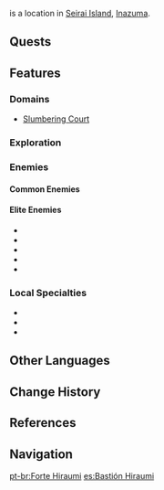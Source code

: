 {{Location Infobox
|image        = Fort Hiraumi.png
|type         = Subarea
|region       = Inazuma
|area         = Seirai Island
}}
{{Lang|'''Fort Hiraumi'''|ja=平海砦}} is a location in [[Seirai Island]], [[Inazuma]].

==Quests==
{{Quests by Category List|heo=1}}

==Features==
===Domains===
*[[Slumbering Court]]

===Exploration===
{{Column|2|
*[[Bake-Danuki]]
*[[Electro Cube]]
*[[Electro Seelie]]
*[[Lightning Strike Probe]]
*[[Light-Up Tile Puzzle]]
*[[Phase Gate]]
*[[Thunder Barrier]]
*[[Thunder Sakura Bough]]
*[[Waverider Waypoint]]
}}

===Enemies===
====Common Enemies====
{{Column|2|
*{{Enemy|Hilichurl Shooter}}
*{{Enemy|Kairagi: Dancing Thunder}}
*{{Enemy|Nobushi: Hitsukeban}}
*{{Enemy|Nobushi: Jintouban}}
*{{Enemy|Nobushi: Kikouban}}
*{{Enemy|Electro Slime}}
*{{Enemy|Large Electro Slime}}
*{{Enemy|Mutant Electro Slime}}
*{{Enemy|Anemo Specter}}
*{{Enemy|Geo Specter}}
*{{Enemy|Hydro Specter}}
*{{Enemy|Treasure Hoarders: Gravedigger}}
*{{Enemy|Treasure Hoarders: Pugilist}}
*{{Enemy|Treasure Hoarders: Electro Potioneer}}
*{{Enemy|Treasure Hoarders: Pyro Potioneer}}
*{{Enemy|Cryo Whopperflower}}
*{{Enemy|Electro Whopperflower}}
}}

====Elite Enemies====
*{{Enemy|Mirror Maiden}}
*{{Enemy|Crackling Axe Mitachurl}}
*{{Enemy|Blazing Axe Mitachurl}}
*{{Enemy|Ruin Cruiser}}
*{{Enemy|Ruin Scout}}

===Local Specialties===
*{{Item|Amakumo Fruit}}
*{{Item|Naku Weed}}
*{{Item|Sea Ganoderma}}

==Other Languages==
{{Other Languages
|en      = Fort Hiraumi
|zhs     = 平海砦
|zhs_rm  = Pínghǎi-zhài
|zht     = 平海砦
|zht_rm  = Pínghǎi-zhài
|zh_tl   = Flat Sea Fort{{Sino|zh|ja}}
|ja      = {{Rubi|平|ひら|海|うみ|砦|とりで}}
|ja_rm   = Hiraumi-toride<ref>[[Map]], Label: Fort Hiraumi (Japanese)</ref>
|ja_tl   = Flat Sea Fort
|ko      = 히라우미 {{tt|요새|要塞}}
|ko_rm   = Hiraumi Yosae
|ko_tl   = Hiraumi Fortress
|es      = Bastión Hiraumi
|es_tl   = Hiraumi Bastion
|fr      = Fort de Hiraumi
|fr_tl   = Fort of Hiraumi
|ru      = Форт Хирауми
|th      = Fort Hiraumi
|vi      = {{tt|Đồn|屯}} Hiraumi
|vi_tl   = Fort Hiraumi
|de      = Hiraumi-Festung
|de_tl   = Fort Hiraumi
|id      = Fort Hiraumi
|pt      = Forte Hiraumi
|pt_tl   = Fort Hiraumi
|tr      = Hiraumi Kalesi
|tr_tl   = 
|it      = Forte Hiraumi
|it_tl   = Fort Hiraumi
}}

==Change History==
{{Change History|2.1}}

==References==
{{Reflist}}

==Navigation==
{{Area Navbox|Inazuma}}

[[pt-br:Forte Hiraumi]]
[[es:Bastión Hiraumi]]